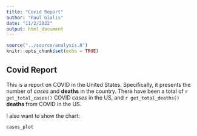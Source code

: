 ```yaml
---
title: "Covid Report"
author: "Paul Gialis"
date: "11/2/2022"
output: html_document
---
```


```r
source("../source/analysis.R")
knitr::opts_chunk$set(echo = TRUE)
```

## Covid Report
This is a report on COVID in the United States. Specifically, it presents the number of *cases* and **deaths** in the country. There have been a total of `r get_total_cases()` COVID *cases* in the US, and `r get_total_deaths()` **deaths** from COVID in the US. 

I also want to show the chart:
``` r
cases_plot
```

